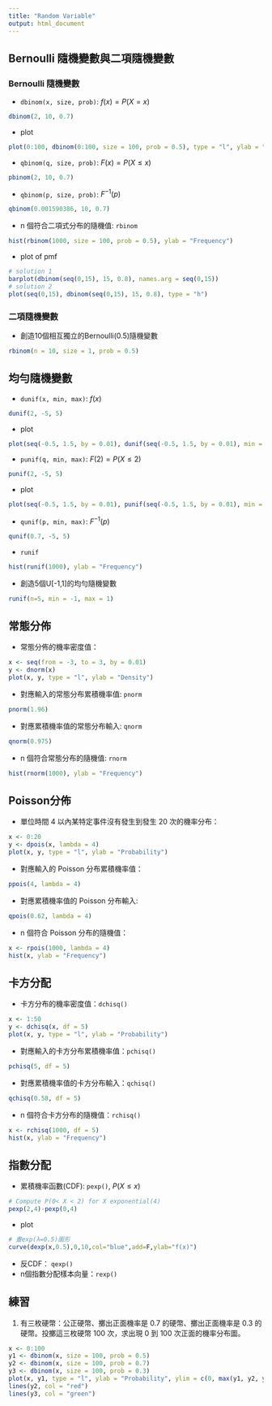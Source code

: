 ```yaml
---
title: "Random Variable"
output: html_document
---
```


## Bernoulli 隨機變數與二項隨機變數
### Bernoulli 隨機變數
- ```dbinom(x, size, prob)```: $f(x)=P(X=x)$
```r
dbinom(2, 10, 0.7)
```

  - plot
```r
plot(0:100, dbinom(0:100, size = 100, prob = 0.5), type = "l", ylab = "Probability")
```

- ```qbinom(q, size, prob)```: $F(x)=P(X \leq x)$
```r
pbinom(2, 10, 0.7)
```

- ```qbinom(p, size, prob)```: $F^{-1}(p)$
```r
qbinom(0.001590386, 10, 0.7)
```

-  n 個符合二項式分布的隨機值: ```rbinom```
```r
hist(rbinom(1000, size = 100, prob = 0.5), ylab = "Frequency")
```

- plot of pmf
```r
# solution 1
barplot(dbinom(seq(0,15), 15, 0.8), names.arg = seq(0,15))
# solution 2
plot(seq(0,15), dbinom(seq(0,15), 15, 0.8), type = "h")
```

### 二項隨機變數
- 創造10個相互獨立的Bernoulli(0.5)隨機變數
```r
rbinom(n = 10, size = 1, prob = 0.5)
```

## 均勻隨機變數
- ```dunif(x, min, max)```: $f(x)$
```r
dunif(2, -5, 5)
```
  - plot
```r
plot(seq(-0.5, 1.5, by = 0.01), dunif(seq(-0.5, 1.5, by = 0.01), min = 0, max = 1), type = "s")
```

- ```punif(q, min, max)```: $F(2)=P(X \leq 2)$
```r
punif(2, -5, 5)
```
  - plot
```r
plot(seq(-0.5, 1.5, by = 0.01), punif(seq(-0.5, 1.5, by = 0.01), min = 0, max = 1), type = "l")
```

- ```qunif(p, min, max)```: $F^{-1}(p)$
```r
qunif(0.7, -5, 5)
```

- ```runif```
```r
hist(runif(1000), ylab = "Frequency")
```

- 創造5個U[-1,1]的均勻隨機變數
```r
runif(n=5, min = -1, max = 1)
```

## 常態分佈
- 常態分佈的機率密度值：
```r
x <- seq(from = -3, to = 3, by = 0.01)
y <- dnorm(x)
plot(x, y, type = "l", ylab = "Density")
```

- 對應輸入的常態分布累積機率值: ```pnorm```
```r
pnorm(1.96)
```

- 對應累積機率值的常態分布輸入: ```qnorm```
```r
qnorm(0.975)
```

-  n 個符合常態分布的隨機值: ```rnorm```
```r
hist(rnorm(1000), ylab = "Frequency")
```


## Poisson分佈
- 單位時間 4 以內某特定事件沒有發生到發生 20 次的機率分布：
```r
x <- 0:20
y <- dpois(x, lambda = 4)
plot(x, y, type = "l", ylab = "Probability")
```

- 對應輸入的 Poisson 分布累積機率值：
```r
ppois(4, lambda = 4)
```

- 對應累積機率值的 Poisson 分布輸入:
```r
qpois(0.62, lambda = 4)
```

-  n 個符合 Poisson 分布的隨機值：
```r
x <- rpois(1000, lambda = 4)
hist(x, ylab = "Frequency")
```

## 卡方分配
- 卡方分布的機率密度值：```dchisq()```
```r
x <- 1:50
y <- dchisq(x, df = 5)
plot(x, y, type = "l", ylab = "Probability")
```

- 對應輸入的卡方分布累積機率值：```pchisq()```
```r
pchisq(5, df = 5)
```

- 對應累積機率值的卡方分布輸入：```qchisq()```
```r
qchisq(0.58, df = 5)
```
    
- n 個符合卡方分布的隨機值：```rchisq()```
```r
x <- rchisq(1000, df = 5)
hist(x, ylab = "Frequency")
```
    
## 指數分配
- 累積機率函數(CDF): ```pexp()```, $P(X \leq x)$
```r
# Compute P(0< X < 2) for X exponential(4)
pexp(2,4)-pexp(0,4)
```
  - plot
```r
# 畫exp(λ=0.5)圖形
curve(dexp(x,0.5),0,10,col="blue",add=F,ylab="f(x)")    
```
- 反CDF： ```qexp()```
- n個指數分配樣本向量：```rexp()```

## 練習
1. 有三枚硬幣：公正硬幣、擲出正面機率是 0.7 的硬幣、擲出正面機率是 0.3 的硬幣。投擲這三枚硬幣 100 次，求出現 0 到 100 次正面的機率分布圖。

```r
x <- 0:100
y1 <- dbinom(x, size = 100, prob = 0.5)
y2 <- dbinom(x, size = 100, prob = 0.7)
y3 <- dbinom(x, size = 100, prob = 0.3)
plot(x, y1, type = "l", ylab = "Probability", ylim = c(0, max(y1, y2, y3)))
lines(y2, col = "red")
lines(y3, col = "green")
```
    